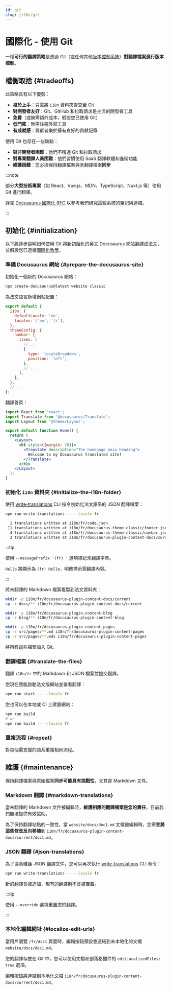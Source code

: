 ```yaml
---
id: git
slug: /i18n/git
---
```


# 國際化 - 使用 Git

一種**可行的翻譯策略**是透過 Git（或任何其他[版本控制系統](https://en.wikipedia.org/wiki/Version_control)）**對翻譯檔案進行版本控制**。

## 權衡取捨 {#tradeoffs}

此策略具有以下優勢：

- **易於上手**：只需將 `i18n` 資料夾提交至 Git
- **對開發者友好**：Git、GitHub 和拉取請求是主流的開發者工具
- **免費**（或無需額外成本，假設您已使用 Git）
- **低門檻**：無需註冊外部工具
- **有成就感**：貢獻者樂於擁有良好的貢獻記錄

使用 Git 也存在一些缺點：

- **對非開發者困難**：他們不精通 Git 和拉取請求
- **對專業翻譯人員困難**：他們習慣使用 SaaS 翻譯軟體和進階功能
- **維護困難**：您必須保持翻譯檔案與未翻譯檔案**同步**

:::note

部分**大型技術專案**（如 React、Vue.js、MDN、TypeScript、Nuxt.js 等）使用 Git 進行翻譯。

詳見 [Docusaurus 國際化 RFC](https://github.com/facebook/docusaurus/issues/3317) 以參考我們研究這些系統的筆記與連結。

:::

## 初始化 {#initialization}

以下將逐步說明如何使用 Git 將新初始化的英文 Docusaurus 網站翻譯成法文，並假設您已遵循[國際化教學](./i18n-tutorial.mdx)。

### 準備 Docusaurus 網站 {#prepare-the-docusaurus-site}

初始化一個新的 Docusaurus 網站：

```bash
npx create-docusaurus@latest website classic
```

為法文語言新增網站配置：

```js title="docusaurus.config.js"
export default {
  i18n: {
    defaultLocale: 'en',
    locales: ['en', 'fr'],
  },
  themeConfig: {
    navbar: {
      items: [
        // ...
        {
          type: 'localeDropdown',
          position: 'left',
        },
        // ...
      ],
    },
  },
  // ...
};
```

翻譯首頁：

```jsx title="src/pages/index.js"
import React from 'react';
import Translate from '@docusaurus/Translate';
import Layout from '@theme/Layout';

export default function Home() {
  return (
    <Layout>
      <h1 style={{margin: 20}}>
        <Translate description="The homepage main heading">
          Welcome to my Docusaurus translated site!
        </Translate>
      </h1>
    </Layout>
  );
}
```

### 初始化 `i18n` 資料夾 {#initialize-the-i18n-folder}

使用 [write-translations](../cli.mdx#docusaurus-write-translations-sitedir) CLI 指令初始化法文語系的 JSON 翻譯檔案：

```bash npm2yarn
npm run write-translations -- --locale fr

  1 translations written at i18n/fr/code.json
 11 translations written at i18n/fr/docusaurus-theme-classic/footer.json
  4 translations written at i18n/fr/docusaurus-theme-classic/navbar.json
  3 translations written at i18n/fr/docusaurus-plugin-content-docs/current.json
```

:::tip

使用 `--messagePrefix '(fr) '` 選項標記未翻譯字串。

`Hello` 將顯示為 `(fr) Hello`，明確標示需翻譯內容。

:::

將未翻譯的 Markdown 檔案複製到法文資料夾：

```bash
mkdir -p i18n/fr/docusaurus-plugin-content-docs/current
cp -r docs/** i18n/fr/docusaurus-plugin-content-docs/current

mkdir -p i18n/fr/docusaurus-plugin-content-blog
cp -r blog/** i18n/fr/docusaurus-plugin-content-blog

mkdir -p i18n/fr/docusaurus-plugin-content-pages
cp -r src/pages/**.md i18n/fr/docusaurus-plugin-content-pages
cp -r src/pages/**.mdx i18n/fr/docusaurus-plugin-content-pages
```

將所有這些檔案加入 Git。

### 翻譯檔案 {#translate-the-files}

翻譯 `i18n/fr` 中的 Markdown 和 JSON 檔案並提交翻譯。

您現在應能啟動法文版網站並查看翻譯：

```bash npm2yarn
npm run start -- --locale fr
```

您也可以在本地或 CI 上建置網站：

```bash npm2yarn
npm run build
# or
npm run build -- --locale fr
```

### 重複流程 {#repeat}

對每個需支援的語系重複相同流程。

## 維護 {#maintenance}

保持翻譯檔案與原始檔案**同步可能具有挑戰性**，尤其是 Markdown 文件。

### Markdown 翻譯 {#markdown-translations}

當未翻譯的 Markdown 文件被編輯時，**維護相應的翻譯檔案是您的責任**，目前我們無法提供有效協助。

為了保持翻譯站點的一致性，當 `website/docs/doc1.md` 文檔被編輯時，您需要**將這些修改反向移植**到 `i18n/fr/docusaurus-plugin-content-docs/current/doc1.md`。

### JSON 翻譯 {#json-translations}

為了協助維護 JSON 翻譯文件，您可以再次執行 [write-translations](../cli.mdx#docusaurus-write-translations-sitedir) CLI 命令：

```bash npm2yarn
npm run write-translations -- --locale fr
```

新的翻譯會被追加，現有的翻譯則不會被覆蓋。

:::tip

使用 `--override` 選項重置您的翻譯。

:::

### 本地化編輯網址 {#localize-edit-urls}

當用戶瀏覽 `/fr/doc1` 頁面時，編輯按鈕預設會連結到未本地化的文檔 `website/docs/doc1.md`。

您的翻譯存放在 Git 中，您可以使用文檔和部落格插件的 `editLocalizedFiles: true` 選項。

編輯按鈕將連結到本地化文檔 `i18n/fr/docusaurus-plugin-content-docs/current/doc1.md`。